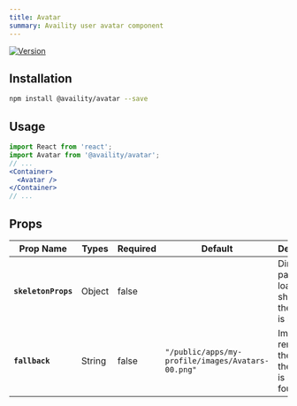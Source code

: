 ```yaml
---
title: Avatar
summary: Availity user avatar component
---
```


[![Version](https://img.shields.io/npm/v/@availity/avatar.svg?style=for-the-badge)](https://www.npmjs.com/package/@availity/avatar)

## Installation

```bash
npm install @availity/avatar --save
```

## Usage

<div className="w-100 d-flex flex-row justify-content-around align-items-center">
<Avatar />
</div>

```jsx
import React from 'react';
import Avatar from '@availity/avatar';
// ...
<Container>
  <Avatar />
</Container>
// ...
```

## Props

| Prop Name           | Types   | Required | Default                                           | Description                                                                            |
| -------------       | ------- | -------- | --------                                          | -------------------------------------------------------------------------------------- |
| **`skeletonProps`** | Object  | false    |                                                   | Dimensions passed to loader to show while the avatar is loading.                       |
| **`fallback`**      | String  | false    | `"/public/apps/my-profile/images/Avatars-00.png"` | Image url to render if the url for the avatar is not found.                            |

